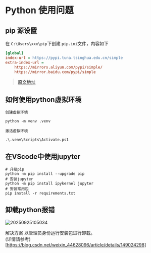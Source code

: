 # Python 使用问题

## pip 源设置 

在 `C:\Users\xxx\pip`下创建 `pip.ini`文件，内容如下


```ini
[global]
index-url = https://pypi.tuna.tsinghua.edu.cn/simple
extra-index-url =
    https://mirrors.aliyun.com/pypi/simple/
    https://mirror.baidu.com/pypi/simple
```

> [原文地址](https://zhuanlan.zhihu.com/p/623325525?utm_id=0&wd=&eqid=f10d0e060019cf940000000665767cd2)

## 如何使用python虚拟环境

```shell
创建虚拟环境

python -m venv .venv

激活虚拟环境

.\.venv\Scripts\Activate.ps1
```

## 在VScode中使用jupyter

```shell
# 升级pip
python -m pip install --upgrade pip
# 安装jupyter 
python -m pip install ipykernel jupyter
# 安装常用包
pip install -r requirements.txt
```

## 卸载python报错
![20250925105034](https://s2.loli.net/2025/09/25/gAXWovnKtqYBVwR.png)

解决方案 以管理员身份运行安装包进行卸载。<br/>
(详情请参考)[https://blog.csdn.net/weixin_44628096/article/details/149024298]





<TailProtocal />
